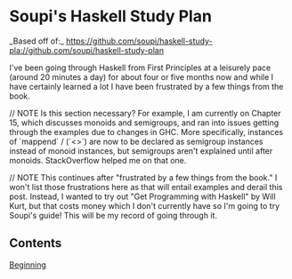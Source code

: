 = Soupi's Haskell Study Plan =
_Based off of:_
https://github.com/soupi/haskell-study-pla://github.com/soupi/haskell-study-plan


I've been going through Haskell from First Principles at a leisurely pace (around 20 minutes a day) for about four or five months now and while I have certainly learned a lot I have been frustrated by a few things from the book.

// NOTE Is this section necessary?
For example, I am currently on Chapter 15, which discusses monoids and semigroups, and ran into issues getting through the examples due to changes in GHC. More specifically, instances of `mappend` / (`<>`) are now to be declared as semigroup instances instead of monoid instances, but semigroups aren't explained until after monoids. StackOverflow helped me on that one.


// NOTE  This continues after "frustrated by a few things from the book."
I won't list those frustrations here as that will entail examples and derail this post. Instead, I wanted to try out "Get Programming with Haskell" by Will Kurt, but that costs money which I don't currently have so I'm going to try Soupi's guide! This will be my record of going through it.

== Contents ==
[[Beginning]]
